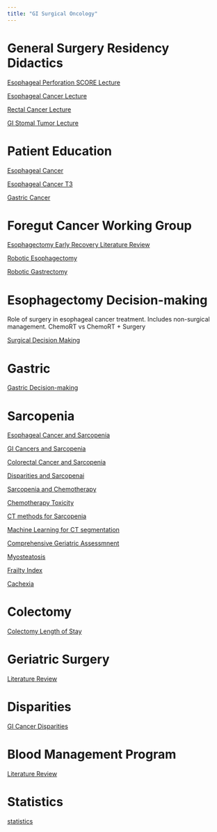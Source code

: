 ```yaml
---
title: "GI Surgical Oncology"
---
```


# General Surgery Residency Didactics

[Esophageal Perforation SCORE Lecture](esoph_perf.html)

[Esophageal Cancer Lecture](eso_ca_rx_talk.html)

[Rectal Cancer Lecture](rectal_slides.html)

[GI Stomal Tumor Lecture](gist_slides.html)

# Patient Education

[Esophageal Cancer](/images/EsoCaFull.pdf)

[Esophageal Cancer T3](/images/EsoCaT3.pdf)

[Gastric Cancer](/images/Gastric.pdf)

# Foregut Cancer Working Group

[Esophagectomy Early Recovery Literature Review](eso_eras.html)

[Robotic Esophagectomy](robot_esophagectomy.html)

[Robotic Gastrectomy](robot_gastrectomy.html)

# Esophagectomy Decision-making

Role of surgery in esophageal cancer treatment. Includes non-surgical management. ChemoRT vs ChemoRT + Surgery

[Surgical Decision Making](es_cancertx_lit.html)

# Gastric

[Gastric Decision-making](gastric_cancertx_lit.html)

# Sarcopenia

[Esophageal Cancer and Sarcopenia](eso_sarcopenia_lit.html)

[GI Cancers and Sarcopenia](gi_sarcopenia_lit.html)

[Colorectal Cancer and Sarcopenia](crc_sarcopenia_lit.html)

[Disparities and Sarcopenai](disparities_sarcopenia.html)

[Sarcopenia and Chemotherapy](chemo_sarcopenia_lit.html)

[Chemotherapy Toxicity](chemotox.html)

[CT methods for Sarcopenia](sarcopenia_lit.html)

[Machine Learning for CT segmentation](sarcopenia_ai.html)

[Comprehensive Geriatric Assessmnent](cga_sarcopenia_lit.html)

[Myosteatosis](myosteatosis_lit.html)

[Frailty Index](frailtyindex_lit.html)

[Cachexia](cachexia_lit.html)

# Colectomy

[Colectomy Length of Stay](colectomy_los.html)

# Geriatric Surgery

[Literature Review](geriatric_surgery_lit.html)

# Disparities

[GI Cancer Disparities](gi_disparities_lit.html)

# Blood Management Program

[Literature Review](blood_management_talk.html)

# Statistics

[statistics](statistics.html)
